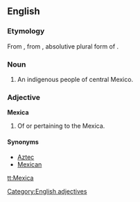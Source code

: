 ==English==

===Etymology===
From {{etyl|es|en}} {{term|mexica|lang=es}}, from {{etyl|nci|en}} {{term|mexihcah|mēxihcah|lang=nci}}, absolutive plural form of {{term|mexihcatl|mēxihcatl|lang=nci|Mexica, Aztec}}.

===Noun===
{{en-noun|pl2=Mexica}}

# An indigenous people of central Mexico.

===Adjective===
'''Mexica'''

# Of or pertaining to the Mexica.

====Synonyms====
* [[Aztec]]
* [[Mexican]] {{qualifier|obsolete}}

[[Category:English adjectives]]

[[tt:Mexica]]